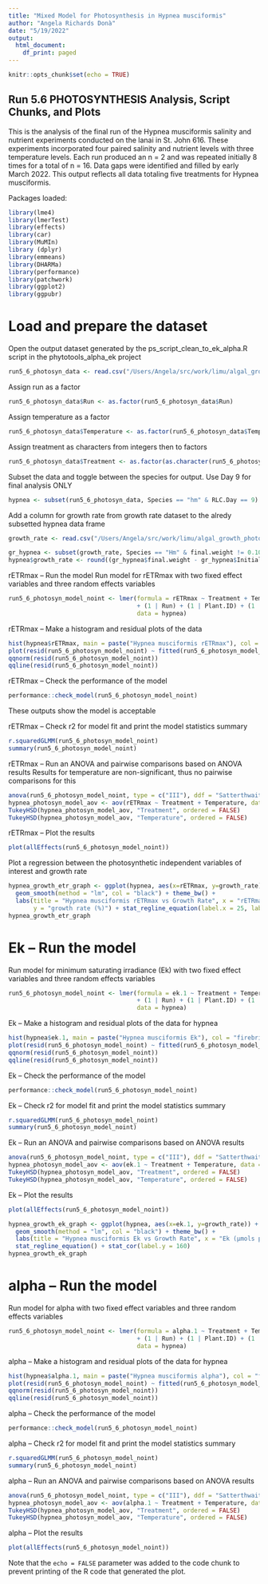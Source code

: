 ```yaml
---
title: "Mixed Model for Photosynthesis in Hypnea musciformis"
author: "Angela Richards Donà"
date: "5/19/2022"
output:
  html_document:
    df_print: paged
---
```


```r
knitr::opts_chunk$set(echo = TRUE)
```
## Run 5.6 PHOTOSYNTHESIS Analysis, Script Chunks, and Plots

This is the analysis of the final run of the Hypnea musciformis salinity and nutrient experiments 
conducted on the lanai in St. John 616. These experiments incorporated four paired salinity
and nutrient levels with three temperature levels. Each run produced an n = 2 and was repeated
initially 8 times for a total of n = 16.
Data gaps were identified and filled by early March 2022. 
This output reflects all data totaling five treatments for Hypnea musciformis.

Packages loaded:

```r
library(lme4)
library(lmerTest)
library(effects)
library(car)
library(MuMIn)
library (dplyr)
library(emmeans)
library(DHARMa)
library(performance)
library(patchwork)
library(ggplot2)
library(ggpubr)
```

# Load and prepare the dataset
Open the output dataset generated by the ps_script_clean_to_ek_alpha.R script in
the phytotools_alpha_ek project

```r
run5_6_photosyn_data <- read.csv("/Users/Angela/src/work/limu/algal_growth_photosynthesis/data_input/run5-6_ek_alpha.csv")
```

Assign run as a factor
```r
run5_6_photosyn_data$Run <- as.factor(run5_6_photosyn_data$Run)
```

Assign temperature as a factor
```r
run5_6_photosyn_data$Temperature <- as.factor(run5_6_photosyn_data$Temp...C.)
```

Assign treatment as characters from integers then to factors
```r
run5_6_photosyn_data$Treatment <- as.factor(as.character(run5_6_photosyn_data$Treatment))
```

Subset the data and toggle between the species for output. Use Day 9 for final analysis ONLY
```r
hypnea <- subset(run5_6_photosyn_data, Species == "hm" & RLC.Day == 9)
```

Add a column for growth rate from growth rate dataset to the alredy subsetted hypnea data frame
```r
growth_rate <- read.csv("/Users/Angela/src/work/limu/algal_growth_photosynthesis/data_input/run5-6_growth_all_042922.csv")
```
```r
gr_hypnea <- subset(growth_rate, Species == "Hm" & final.weight != 0.1017)
hypnea$growth_rate <- round((gr_hypnea$final.weight - gr_hypnea$Initial.weight) / gr_hypnea$Initial.weight * 100, digits = 2)
```

rETRmax -- Run the model
Run model for rETRmax with two fixed effect variables and three random effects variables

```r
run5_6_photosyn_model_noint <- lmer(formula = rETRmax ~ Treatment + Temperature 
                                    + (1 | Run) + (1 | Plant.ID) + (1 | RLC.Order), 
                                    data = hypnea)
```

rETRmax -- Make a histogram and residual plots of the data
```r
hist(hypnea$rETRmax, main = paste("Hypnea musciformis rETRmax"), col = "firebrick1", labels = TRUE)
plot(resid(run5_6_photosyn_model_noint) ~ fitted(run5_6_photosyn_model_noint))
qqnorm(resid(run5_6_photosyn_model_noint))
qqline(resid(run5_6_photosyn_model_noint))
```

rETRmax -- Check the performance of the model
```r
performance::check_model(run5_6_photosyn_model_noint)
```

These outputs show the model is acceptable

rETRmax -- Check r2 for model fit and print the model statistics summary
```r
r.squaredGLMM(run5_6_photosyn_model_noint)
summary(run5_6_photosyn_model_noint)
```

rETRmax -- Run an ANOVA and pairwise comparisons based on ANOVA results
Results for temperature are non-significant, thus no pairwise comparisons for this
```r
anova(run5_6_photosyn_model_noint, type = c("III"), ddf = "Satterthwaite")
hypnea_photosyn_model_aov <- aov(rETRmax ~ Treatment + Temperature, data = hypnea)
TukeyHSD(hypnea_photosyn_model_aov, "Treatment", ordered = FALSE)
TukeyHSD(hypnea_photosyn_model_aov, "Temperature", ordered = FALSE)
```

rETRmax -- Plot the results
```r
plot(allEffects(run5_6_photosyn_model_noint))
```

Plot a regression between the photosynthetic independent variables of interest and growth rate
```r
hypnea_growth_etr_graph <- ggplot(hypnea, aes(x=rETRmax, y=growth_rate)) + geom_point() + 
  geom_smooth(method = "lm", col = "black") + theme_bw() + 
  labs(title = "Hypnea musciformis rETRmax vs Growth Rate", x = "rETRmax (μmols electrons m-2 s-1)", 
       y = "growth rate (%)") + stat_regline_equation(label.x = 25, label.y = 165) + stat_cor()
hypnea_growth_etr_graph
```


# Ek -- Run the model

Run model for minimum saturating irradiance (Ek) with two fixed effect variables
and three random effects variables
```r
run5_6_photosyn_model_noint <- lmer(formula = ek.1 ~ Treatment + Temperature 
                                    + (1 | Run) + (1 | Plant.ID) + (1 | RLC.Order), 
                                    data = hypnea)
```

Ek -- Make a histogram and residual plots of the data for hypnea
```r
hist(hypnea$ek.1, main = paste("Hypnea musciformis Ek"), col = "firebrick2", labels = TRUE)
plot(resid(run5_6_photosyn_model_noint) ~ fitted(run5_6_photosyn_model_noint))
qqnorm(resid(run5_6_photosyn_model_noint))
qqline(resid(run5_6_photosyn_model_noint))
```

Ek -- Check the performance of the model
```r
performance::check_model(run5_6_photosyn_model_noint)
```

Ek -- Check r2 for model fit and print the model statistics summary
```r
r.squaredGLMM(run5_6_photosyn_model_noint)
summary(run5_6_photosyn_model_noint)
```

 Ek -- Run an ANOVA and pairwise comparisons based on ANOVA results
```r
anova(run5_6_photosyn_model_noint, type = c("III"), ddf = "Satterthwaite")
hypnea_photosyn_model_aov <- aov(ek.1 ~ Treatment + Temperature, data = hypnea)
TukeyHSD(hypnea_photosyn_model_aov, "Treatment", ordered = FALSE)
TukeyHSD(hypnea_photosyn_model_aov, "Temperature", ordered = FALSE)
```

Ek -- Plot the results
```r
plot(allEffects(run5_6_photosyn_model_noint))
```

```r
hypnea_growth_ek_graph <- ggplot(hypnea, aes(x=ek.1, y=growth_rate)) + geom_point() + 
  geom_smooth(method = "lm", col = "black") + theme_bw() + 
  labs(title = "Hypnea musciformis Ek vs Growth Rate", x = "Ek (μmols photons m-2 s-1)", y = "growth rate (%)") + 
  stat_regline_equation() + stat_cor(label.y = 160)
hypnea_growth_ek_graph
```

# alpha -- Run the model

Run model for alpha with two fixed effect variables and three random effects variables

```r
run5_6_photosyn_model_noint <- lmer(formula = alpha.1 ~ Treatment + Temperature 
                                    + (1 | Run) + (1 | Plant.ID) + (1 | RLC.Order), 
                                    data = hypnea)
```

alpha -- Make a histogram and residual plots of the data for hypnea

```r
hist(hypnea$alpha.1, main = paste("Hypnea musciformis alpha"), col = "firebrick3", labels = TRUE)
plot(resid(run5_6_photosyn_model_noint) ~ fitted(run5_6_photosyn_model_noint))
qqnorm(resid(run5_6_photosyn_model_noint))
qqline(resid(run5_6_photosyn_model_noint))
```

 alpha -- Check the performance of the model
```r
performance::check_model(run5_6_photosyn_model_noint)
```

 alpha -- Check r2 for model fit and print the model statistics summary
```r
r.squaredGLMM(run5_6_photosyn_model_noint)
summary(run5_6_photosyn_model_noint)
```

alpha -- Run an ANOVA and pairwise comparisons based on ANOVA results
```r
anova(run5_6_photosyn_model_noint, type = c("III"), ddf = "Satterthwaite")
hypnea_photosyn_model_aov <- aov(alpha.1 ~ Treatment + Temperature, data = hypnea)
TukeyHSD(hypnea_photosyn_model_aov, "Treatment", ordered = FALSE)
TukeyHSD(hypnea_photosyn_model_aov, "Temperature", ordered = FALSE)
```

alpha -- Plot the results
```r
plot(allEffects(run5_6_photosyn_model_noint))
```



Note that the `echo = FALSE` parameter was added to the code chunk to prevent printing of the R code that generated the plot.
